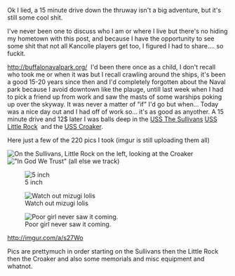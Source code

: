 Ok I lied, a 15 minute drive down the thruway isn't a big adventure, but it's still some cool shit.

I've never been one to discuss who I am or where I live but there's no hiding my hometown with this post, and because I have the opportunity to see some shit that not all Kancolle players get too, I figured I had to share.... so fuckit.

http://buffalonavalpark.org/  I'd been there once as a child, I don't recall who took me or when it was but I recall crawling around the ships, it's been a good 15-20 years since then and I'd completely forgotten about the Naval park because I avoid downtown like the plauge, untill last week when I had to pick a friend up from work and saw the masts of some warships poking up over the skyway. It was never a matter of "if" I'd go but when... Today was a nice day out and I had off of work so... it's as good as anyother. A 15 minute drive and 12$ later I was balls deep in the [https://en.wikipedia.org/wiki/USS_The_Sullivans_(DD-537) USS The Sullivans] [https://en.wikipedia.org/wiki/USS_Little_Rock_(CL-92) USS Little Rock]  and the [https://en.wikipedia.org/wiki/USS_Croaker USS Croaker]. 

Here just a few of the 220 pics I took (imgur is still uploading them all)

[[File:20160712_123033.jpg|thumb|left|On the Sullivans, Little Rock on the left, looking at the Croaker]][[File:20160712_123200.jpg|thumb| "In God We Trust"
(all else we track)]]









[[File:20160712_123422.jpg|thumb|left|5 inch]]

[[File:20160712_124210.jpg|thumb|Watch out mizugi lolis]]














[[File:20160712_141603.jpg|thumb|left|Poor girl never saw it coming.]]











http://imgur.com/a/s27Wo

Pics are prettymuch in order starting on the Sullivans then the Little Rock then the Croaker and also some memorials and misc equipment and whatnot.<ac_metadata title="Fack&#039;s Big Adventure!"> </ac_metadata>